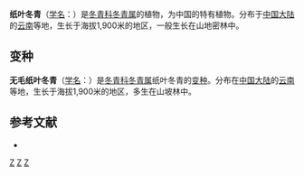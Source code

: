 {{Speciesbox 
| genus = Ilex
| species = chartaceifolia
| authority = [[吴征镒|C. Y. Wu]] ex [[李雅茹|Y. R. Li]]
| subdivision_ranks =[[变种|变种]]
| subdivision =
* 纸叶冬青 ''I. c.'' var. ''chartaceifolia''
* [[无毛纸叶冬青|无毛纸叶冬青]] ''I. c.'' var. ''glabra''
}}

'''纸叶冬青'''（[[学名|学名]]：{{lang|la|''Ilex chartaceifolia''}}）是[[冬青科|冬青科]][[冬青属|冬青属]]的植物，为中国的特有植物。分布于[[中国大陆|中国大陆]]的[[云南|云南]]等地，生长于海拔1,900米的地区，一般生长在山地密林中。

== 变种 ==
'''无毛纸叶冬青'''（[[学名|学名]]：{{lang|la|''Ilex chartaceifolia'' var. ''glabra''}}）是[[冬青科|冬青科]][[冬青属|冬青属]]纸叶冬青的[[变种|变种]]。分布在[[中国大陆|中国大陆]]的[[云南|云南]]等地，生长于海拔1,900米的地区，多生在山坡林中。

== 参考文献 ==
<div class="references-small">
* {{cite web| url =http://www.bioinfo.cn/db05/KmzwSpecies.php?action=view&id=14090| title =纸叶冬青（原变种）| work =《中国高等植物数据库全库》| publisher =中国科学院微生物研究所| author =昆明植物研究所| accessdate =2009-02-24| deadurl =yes| archiveurl =https://web.archive.org/web/20160305101729/http://www.bioinfo.cn/db05/KmzwSpecies.php?action=view&id=14090| archivedate =2016-03-05}}
</div>
{{Taxonbar|from=Q15227900}}

[[Category:冬青属|Z]]
[[Category:中國特有植物|Z]]
[[Category:云南植物|Z]]